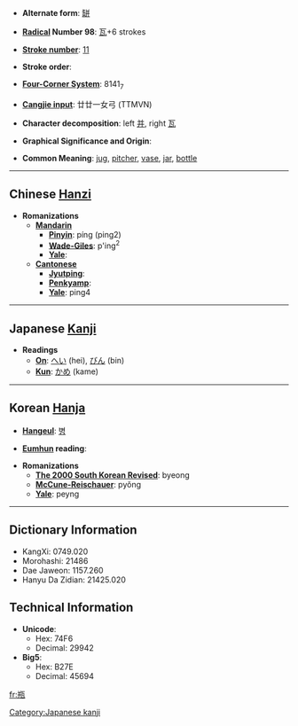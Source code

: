 * '''Alternate form''': [[缾]]

* '''[[Wiktionary:Chinese radical index| Radical]] Number 98''': [[Wiktionary:Chinese radical index 瓦|瓦]]+6 strokes

* '''[[Wiktionary:Chinese total strokes index|Stroke number]]''': [[Wiktionary:Chinese total strokes index 11|11]]

* '''Stroke order''': 

* '''[[Wiktionary:Chinese four corner index|Four-Corner System]]''': 8141<sub>7</sub>

* '''[[Wiktionary:Chinese Cangjie index|Cangjie input]]''': 廿廿一女弓 (TTMVN)

* '''Character decomposition''': left [[并]], right [[瓦]]

* '''Graphical Significance and Origin''': 

* '''Common Meaning''': [[jug]], [[pitcher]], [[vase]], [[jar]], [[bottle]]

----

== Chinese [[Hanzi]] ==

* '''Romanizations'''
** '''[[Mandarin]]'''
*** '''[[Pinyin]]''': píng (ping2)
*** '''[[Wade-Giles]]''': p'ing<sup>2</sup>
*** '''[[Yale]]''': 
** '''[[Cantonese]]'''
*** '''[[Jyutping]]''':
*** '''[[Penkyamp]]''': 
*** '''[[Yale]]''': ping4

----

== Japanese [[Kanji]] ==

* '''Readings'''
** '''[[On]]''': [[へい]] (hei), [[びん]] (bin)
** '''[[Kun]]''': [[かめ]] (kame)

----

== Korean [[Hanja]] ==

* '''[[Hangeul]]''': [[병]]

* '''[[Eumhun]] reading''': 

* '''Romanizations'''
** '''[[The 2000 South Korean Revised Romanization|The 2000 South Korean Revised]]''': byeong
** '''[[McCune-Reischauer]]''': pyŏng
** '''[[Yale]]''': peyng

----

== Dictionary Information ==

* KangXi: 0749.020
* Morohashi: 21486
* Dae Jaweon: 1157.260
* Hanyu Da Zidian: 21425.020

== Technical Information ==

* '''Unicode''':
** Hex: 74F6
** Decimal: 29942
* '''Big5''':
** Hex: B27E
** Decimal: 45694

[[Category:Japanese kanji]]

[[fr:瓶]]